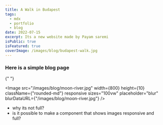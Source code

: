```yaml
---
title: A Walk in Budapest
tags:
  - mdx
  - portfolio
  - blog
date: 2022-07-15
excerpt: Its a new website made by Payam saremi
isPublic: true
isFeatured: true
coverImage: /images/blog/budapest-walk.jpg
---
```


### Here is a simple blog page

{" "}

<Image
  src="/images/blog/moon-river.jpg"
  width={800}
  height={10}
  className={"rounded-md"}
  responsive
  sizes="100vw"
  placeholder="blur"
  blurDataURL={"/images/blog/moon-river.jpg"}
/>

- why its not full?
- is it possible to make a component that shows images responsive and full?

